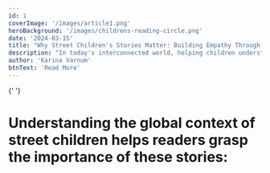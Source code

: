 ```yaml
---
id: 1
coverImage: '/images/article1.png'
heroBackground: '/images/childrens-reading-circle.png'
date: '2024-03-15'
title: "Why Street Children's Stories Matter: Building Empathy Through Literature"
description: "In today's interconnected world, helping children understand different life experiences and perspectives has never been more crucial. Stories about street children, particularly those told with sensitivity and authenticity, serve as powerful tools for building empathy, understanding, and awareness in young readers."
author: 'Karina Varnum'
btnText: 'Read More'
---
```


{' '}

<h1 className={`text-2xl font-medium !leading-[30.72px] text-red-400 ${style}`}>
  Understanding the global context of street children helps readers grasp the
  importance of these stories:
</h1>

<CustomImage src="/images/article1.png" width={400} height={400} alt="img" />
